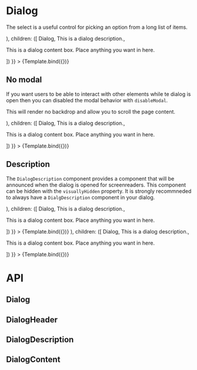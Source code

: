 

<Meta
  title="Components/Dialog"
  component={Dialog}
/>


# Dialog
The select is a useful control for picking an option from a long list of items.

<Canvas>
  <Story
    name="Default"
    args={{
      trigger: (<Button label="Open dialog" variant="color" color="blue" />),
      children: ([
        <DialogHeader>Dialog</DialogHeader>,
        <DialogDescription>This is a dialog description.</DialogDescription>,
        <DialogContent>
          <p>This is a dialog content box. Place anything you want in here.</p>
        </DialogContent>
      ])
    }}
  >
    {Template.bind({})}
  </Story>
</Canvas>

## No modal
If you want users to be able to interact with other elements while te dialog is open then you can disabled the modal behavior with `disableModal`.

This will render no backdrop and allow you to scroll the page content.

<Canvas>
  <Story
    name="None-modal dialog"
    args={{
      disableModal: true,
      trigger: (<Button label="Open dialog" variant="color" color="blue" />),
      children: ([
        <DialogHeader>Dialog</DialogHeader>,
        <DialogDescription>This is a dialog description.</DialogDescription>,
        <DialogContent>
          <p>This is a dialog content box. Place anything you want in here.</p>
        </DialogContent>
      ])
    }}
  >
    {Template.bind({})}
  </Story>
</Canvas>

## Description
The `DialogDescription` component provides a component that will be announced when the dialog is opened for screenreaders. This component can be hidden with the `visuallyHidden` property. It is strongly recommneded to always have a `DialgDescription` component in your dialog.

<Canvas>
  <Story
    name="Visually hidden description"
    args={{
      trigger: (<Button label="Open dialog" variant="color" color="blue" />),
      children: ([
        <DialogHeader>Dialog</DialogHeader>,
        <DialogDescription visuallyHidden>This is a dialog description.</DialogDescription>,
        <DialogContent>
          <p>This is a dialog content box. Place anything you want in here.</p>
        </DialogContent>
      ])
    }}
  >
    {Template.bind({})}
  </Story>
</Canvas>

<Canvas>
  <Story
    name="No description"
    args={{
      trigger: (<Button label="Open dialog" variant="color" color="blue" />),
      children: ([
        <DialogHeader>Dialog</DialogHeader>,
        <DialogDescription visuallyHidden>This is a dialog description.</DialogDescription>,
        <DialogContent>
          <p>This is a dialog content box. Place anything you want in here.</p>
        </DialogContent>
      ])
    }}
  >
    {Template.bind({})}
  </Story>
</Canvas>

# API
## Dialog
<ArgsTable of={Dialog} />

## DialogHeader
<ArgsTable of={DialogHeader} />

## DialogDescription
<ArgsTable of={DialogDescription} />

## DialogContent
<ArgsTable of={DialogContent} />
